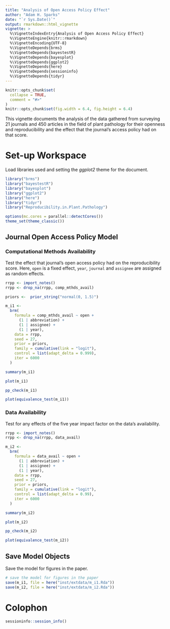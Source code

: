 ```yaml
---
title: "Analysis of Open Access Policy Effect"
author: "Adam H. Sparks"
date: "`r Sys.Date()`"
output: rmarkdown::html_vignette
vignette: >
  %\VignetteIndexEntry{Analysis of Open Access Policy Effect}
  %\VignetteEngine{knitr::rmarkdown}
  %\VignetteEncoding{UTF-8}
  %\VignetteDepends{brms}
  %\VignetteDepends{bayestestR}
  %\VignetteDepends{bayesplot}
  %\VignetteDepends{ggplot2}
  %\VignetteDepends{here}
  %\VignetteDepends{sessioninfo}
  %\VignetteDepends{tidyr}
---
```


```r
knitr::opts_chunk$set(
  collapse = TRUE,
  comment = "#>"
)
knitr::opts_chunk$set(fig.width = 6.4, fig.height = 6.4)
```

This vignette documents the analysis of the data gathered from surveying 21 journals and 450 articles in the field of plant pathology for their openness and reproducibility and the effect that the journal's access policy had on that score.

# Set-up Workspace

Load libraries used and setting the *ggplot2* theme for the document.

```r
library("brms")
library("bayestestR")
library("bayesplot")
library("ggplot2")
library("here")
library("tidyr")
library("Reproducibility.in.Plant.Pathology")

options(mc.cores = parallel::detectCores())
theme_set(theme_classic())
```

## Journal Open Access Policy Model

### Computational Methods Availability

Test the effect that journal's open access policy had on the reproducibility score.
Here, `open` is a fixed effect, `year`, `journal` and `assignee` are assigned as random effects.

```r
rrpp <- import_notes()
rrpp <- drop_na(rrpp, comp_mthds_avail)

priors <-  prior_string("normal(0, 1.5)")

m_i1 <-
  brm(
    formula = comp_mthds_avail ~ open +
      (1 | abbreviation) +
      (1 | assignee) +
      (1 | year),
    data = rrpp,
    seed = 27,
    prior = priors,
    family = cumulative(link = "logit"),
    control = list(adapt_delta = 0.999),
    iter = 6000
  )

summary(m_i1)

plot(m_i1)

pp_check(m_i1)

plot(equivalence_test(m_i1))
```

### Data Availability

Test for any effects of the five year impact factor on the data's availability.

```r
rrpp <- import_notes()
rrpp <- drop_na(rrpp, data_avail)

m_i2 <-
  brm(
    formula = data_avail ~ open + 
      (1 | abbreviation) +
      (1 | assignee) +
      (1 | year),
    data = rrpp,
    seed = 27,
    prior = priors,
    family = cumulative(link = "logit"),
    control = list(adapt_delta = 0.99),
    iter = 6000
  )

summary(m_i2)

plot(m_i2)

pp_check(m_i2)

plot(equivalence_test(m_i2))
```

## Save Model Objects

Save the model for figures in the paper.

```r
# save the model for figures in the paper
save(m_i1, file = here("inst/extdata/m_i1.Rda"))
save(m_i2, file = here("inst/extdata/m_i2.Rda"))
```

# Colophon

```r
sessioninfo::session_info()
```
